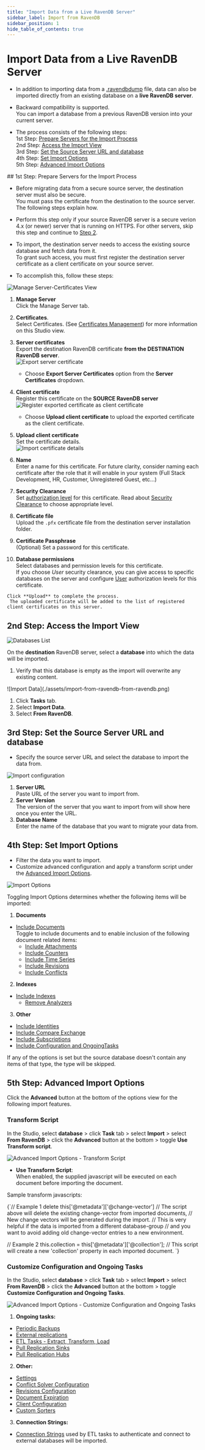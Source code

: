 ```yaml
---
title: "Import Data from a Live RavenDB Server"
sidebar_label: Import from RavenDB
sidebar_position: 1
hide_table_of_contents: true
---
```



# Import Data from a Live RavenDB Server
<Admonition type="note" title="Note">

* In addition to importing data from a [.ravendbdump](../../../../studio/database/tasks/import-data/import-data-file.mdx) file, 
  data can also be imported directly from an existing database on a **live RavenDB server**.  

* Backward compatibility is supported.  
  You can import a database from a previous RavenDB version into your current server.  

* The process consists of the following steps:  
  1st Step: [Prepare Servers for the Import Process](../../../../studio/database/tasks/import-data/import-from-ravendb.mdx#1st-step:-prepare-servers-for-the-import-process)   
  2nd Step: [Access the Import View](../../../../studio/database/tasks/import-data/import-from-ravendb.mdx#2nd-step:-access-the-import-view)  
  3rd Step: [Set the Source Server URL and database](../../../../studio/database/tasks/import-data/import-from-ravendb.mdx#3rd-step:-set-the-source-server-url-and-database)  
  4th Step: [Set Import Options](../../../../studio/database/tasks/import-data/import-from-ravendb.mdx#4th-step:-set-import-options)  
  5th Step: [Advanced Import Options](../../../../studio/database/tasks/import-data/import-from-ravendb.mdx#5th-step:-advanced-import-options)  
</Admonition>
## 1st Step: Prepare Servers for the Import Process 

* Before migrating data from a secure source server, the destination server must also be secure.  
  You must pass the certificate from the destination to the source server.  The following steps explain how.

* Perform this step only if your source RavenDB server is a secure verion 4.x (or newer) server that is running on HTTPS.  For other servers, skip this step and continue to [Step 2](../../../../studio/database/tasks/import-data/import-from-ravendb.mdx#2nd:-access-the-import-view).

* To import, the destination server needs to access the existing source database and fetch data from it.  
  To grant such access, you must first register the destination server certificate as a client certificate on your source server.  

* To accomplish this, follow these steps:

 ![Manage Server-Certificates View](./assets/importing-exporting-certificates.png)

  1. **Manage Server**  
     Click the Manage Server tab.

  2. **Certificates**.  
     Select Certificates. (See [Certificates Management](../../../../server/security/authentication/certificate-management.mdx)) for more information on this Studio view.  
 
  3. **Server certificates**  
     Export the destination RavenDB certificate **from the DESTINATION RavenDB server**.  
    ![Export server certificate](./assets/import-from-raven-export-server-certificate.png)  

     * Choose **Export Server Certificates** option from the **Server Certificates** dropdown.  
 
  4. **Client certificate**  
     Register this certificate on the **SOURCE RavenDB server**  
     ![Register exported certificate as client certificate](./assets/import-from-raven-upload-server-cert-as-client-cert.png)  

     * Choose **Upload client certificate** to upload the exported certificate as the client certificate.  
 
  5. **Upload client certificate**  
     Set the certificate details.  
     ![Import certificate details](./assets/import-from-raven-upload-server-cert-as-client-cert-details.png)

   1. **Name**  
      Enter a name for this certificate. For future clarity, consider naming each certificate after the role that it will enable in your system (Full Stack Development, HR, Customer, Unregistered Guest, etc...)  
   2. **Security Clearance**  
      Set [authorization level](../../../../server/security/authorization/security-clearance-and-permissions.mdx) for this certificate. 
      Read about [Security Clearance](../../../../server/security/authorization/security-clearance-and-permissions.mdx#authorization-security-clearance-and-permissions) to choose appropriate level.  
   3. **Certificate file**  
      Upload the `.pfx` certificate file from the destination server installation folder.  
   4. **Certificate Passphrase**  
      (Optional) Set a password for this certificate.  
   5. **Database permissions**  
      Select databases and permission levels for this certificate.  
      If you choose *User* security clearance, you can give access to specific databases on the server and 
      configure [User](../../../../server/security/authorization/security-clearance-and-permissions.mdx#user) 
      authorization levels for this certificate.  
 
    Click **Upload** to complete the process.  
     The uploaded certificate will be added to the list of registered client certificates on this server.  






## 2nd Step: Access the Import View

   
![Databases List](./assets/import-from-ravendb-db-list.png)

 On the **destination** RavenDB server, select a **database** into which the data will be imported.  
  
 <Admonition type="warning" title="Warning">
  
  1. Verify that this database is empty as the import will overwrite any existing content.

</Admonition>
![Import Data](./assets/import-from-ravendb-from-ravendb.png)

 1. Click **Tasks** tab.  
 2. Select **Import Data**.  
 3. Select **From RavenDB**.  



## 3rd Step: Set the Source Server URL and database

* Specify the source server URL and select the database to import the data from.  

![Import configuration](./assets/import-from-ravendb-configuration.png)

1. **Server URL**  
   Paste URL of the server you want to import from.  
2. **Server Version**  
   The version of the server that you want to import from will show here once you enter the URL.  
3. **Database Name**  
   Enter the name of the database that you want to migrate your data from.  



## 4th Step: Set Import Options

* Filter the data you want to import.  
* Customize advanced configuration and apply a transform script under the [Advanced Import Options](../../../../studio/database/tasks/import-data/import-from-ravendb.mdx#step-#5:-advanced-import-options).

![Import Options](./assets/import-from-ravendb-options.png)

<Admonition type="note" title="Note">
 Toggling Import Options determines whether the following items will be imported:  
 </Admonition>

1. **Documents**  
 - [Include Documents](../../../../studio/database/documents/document-view.mdx)  
   Toggle to include documents and to enable inclusion of the following document related items:  
   - [Include Attachments](../../../../document-extensions/attachments/what-are-attachments.mdx)  
   - [Include Counters](../../../../document-extensions/counters/overview.mdx)  
   - [Include Time Series](../../../../document-extensions/timeseries/overview.mdx)  
   - [Include Revisions](../../../../document-extensions/revisions/overview.mdx)  
   - [Include Conflicts](../../../../client-api/cluster/document-conflicts-in-client-side.mdx)  
2. **Indexes**  
 - [Include Indexes](../../../../indexes/what-are-indexes.mdx)  
    - [Remove Analyzers](../../../../indexes/using-analyzers.mdx)  
3. **Other**  
 - [Include Identities](../../../../client-api/document-identifiers/working-with-document-identifiers.mdx)  
 - [Include Compare Exchange](../../../../client-api/operations/compare-exchange/overview.mdx)  
 - [Include Subscriptions](../../../../client-api/data-subscriptions/what-are-data-subscriptions.mdx)  
 - [Include Configuration and OngoingTasks](../../../../studio/database/tasks/import-data/import-from-ravendb.mdx#customize-configuration-and-ongoing-tasks) 


<Admonition type="note" title="Importing an item that doesn't exist" id="importing-an-item-that-doesn-t-exist" href="#importing-an-item-that-doesn-t-exist">
If any of the options is set but the source database doesn't contain any items of that type, the type will be skipped.  
</Admonition>


## 5th Step: Advanced Import Options

Click the **Advanced** button at the bottom of the options view for the following import features.

### Transform Script

In the Studio, select **database** &gt; click **Task** tab &gt; select **Import** &gt; select **From RavenDB** &gt; click the **Advanced** button at the bottom &gt; toggle **Use Transform script**.  

![Advanced Import Options - Transform Script](./assets/import-from-ravendb-advanced-transform-script.png)

* **Use Transform Script**:  
  When enabled, the supplied javascript will be executed on each document before importing the document.  

Sample transform javascripts:

<TabItem value="javascript" label="javascript">
<CodeBlock language="javascript">
{`// Example 1
delete this['@metadata']['@change-vector']
// The script above will delete the existing change-vector from imported documents,
// New change vectors will be generated during the import.
// This is very helpful if the data is imported from a different database-group
// and you want to avoid adding old change-vector entries to a new environment.

// Example 2
this.collection = this['@metadata']['@collection'];
// This script will create a new 'collection' property in each imported document.
`}
</CodeBlock>
</TabItem>




### Customize Configuration and Ongoing Tasks

In the Studio, select **database** &gt; click **Task** tab &gt; select **Import** &gt; select **From RavenDB** &gt; click the **Advanced** button at the bottom &gt; toggle **Customize Configuration and Ongoing Tasks**.  


![Advanced Import Options - Customize Configuration and Ongoing Tasks](./assets/import-from-ravendb-advanced-configuration-ongoing-tasks.png)

1. **Ongoing tasks:**

 - [Periodic Backups](../../../../studio/database/tasks/backup-task.mdx)  
 - [External replications](../../../../studio/database/tasks/ongoing-tasks/external-replication-task.mdx)  
 - [ETL Tasks - Extract, Transform, Load](../../../../server/ongoing-tasks/etl/basics.mdx)  
 - [Pull Replication Sinks](../../../../studio/database/tasks/ongoing-tasks/hub-sink-replication/overview.mdx)  
 - [Pull Replication Hubs](../../../../studio/database/tasks/ongoing-tasks/hub-sink-replication/overview.mdx)  

2. **Other:**

 - [Settings](../../../../studio/database/settings/database-settings.mdx)  
 - [Conflict Solver Configuration](../../../../client-api/operations/server-wide/modify-conflict-solver.mdx)  
 - [Revisions Configuration](../../../../document-extensions/revisions/client-api/operations/configure-revisions.mdx)  
 - [Document Expiration](../../../../server/extensions/expiration.mdx)  
 - [Client Configuration](../../../../studio/server/client-configuration.mdx)  
 - [Custom Sorters](../../../../indexes/querying/sorting.mdx#creating-a-custom-sorter)  

3. **Connection Strings:**

 - [Connection Strings](../../../../client-api/operations/maintenance/connection-strings/add-connection-string.mdx) used by ETL tasks to authenticate and connect to external databases will be imported.


